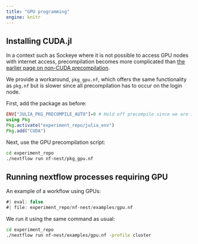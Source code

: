 ```yaml
---
title: "GPU programming"
engine: knitr
---
```


## Installing CUDA.jl

In a context such as Sockeye where it is not possible to access GPU nodes with 
internet access, precompilation becomes more complicated than 
[the earlier page on non-CUDA precompilation](05_pkg_cache.qmd). 

We provide a workaround, `pkg_gpu.nf`, which offers the same functionality 
as `pkg.nf` but is slower since all precompilation has to occur on the login 
node.

First, add the package as before:

```julia
ENV["JULIA_PKG_PRECOMPILE_AUTO"]=0 # Hold off precompile since we are in login node
using Pkg 
Pkg.activate("experiment_repo/julia_env")
Pkg.add("CUDA")
```

Next, use the GPU precompilation script:

```bash
cd experiment_repo 
./nextflow run nf-nest/pkg_gpu.nf 
```


## Running nextflow processes requiring GPU

An example of a workflow using GPUs:

```groovy
#| eval: false
#| file: experiment_repo/nf-nest/examples/gpu.nf
```

We run it using the same command as usual:

```bash
cd experiment_repo
./nextflow run nf-nest/examples/gpu.nf -profile cluster
```


